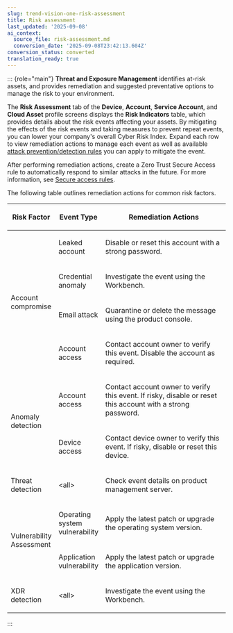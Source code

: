 ```yaml
---
slug: trend-vision-one-risk-assessment
title: Risk assessment
last_updated: '2025-09-08'
ai_context:
  source_file: risk-assessment.md
  conversion_date: '2025-09-08T23:42:13.604Z'
conversion_status: converted
translation_ready: true
---
```


::: {role="main"}
**Threat and Exposure Management** identifies at-risk assets, and provides remediation and suggested preventative options to manage the risk to your environment.

The **Risk Assessment** tab of the **Device**, **Account**, **Service Account**, and **Cloud Asset** profile screens displays the **Risk Indicators** table, which provides details about the risk events affecting your assets. By mitigating the effects of the risk events and taking measures to prevent repeat events, you can lower your company's overall Cyber Risk Index. Expand each row to view remediation actions to manage each event as well as available [attack prevention/detection rules](attack-prevention.mdx) you can apply to mitigate the event.

After performing remediation actions, create a Zero Trust Secure Access rule to automatically respond to similar attacks in the future. For more information, see [Secure access rules](secure-access-rules.mdx).

The following table outlines remediation actions for common risk factors.

<table>
<colgroup>
<col style="width: 20%" />
<col style="width: 20%" />
<col style="width: 60%" />
</colgroup>
<thead>
<tr>
<th><p>Risk Factor</p></th>
<th><p>Event Type</p></th>
<th><p>Remediation Actions</p></th>
</tr>
</thead>
<tbody>
<tr>
<td rowspan="4"><p>Account compromise</p></td>
<td><p>Leaked account</p></td>
<td><p>Disable or reset this account with a strong password.</p></td>
</tr>
<tr>
<td><p>Credential anomaly</p></td>
<td><p>Investigate the event using the Workbench.</p></td>
</tr>
<tr>
<td><p>Email attack</p></td>
<td><p>Quarantine or delete the message using the product console.</p></td>
</tr>
<tr>
<td><p>Account access</p></td>
<td><p>Contact account owner to verify this event. Disable the account as required.</p></td>
</tr>
<tr>
<td rowspan="2"><p>Anomaly detection</p></td>
<td><p>Account access</p></td>
<td><p>Contact account owner to verify this event. If risky, disable or reset this account with a strong password.</p></td>
</tr>
<tr>
<td><p>Device access</p></td>
<td><p>Contact device owner to verify this event. If risky, disable or reset this device.</p></td>
</tr>
<tr>
<td><p>Threat detection</p></td>
<td><p>&lt;all&gt;</p></td>
<td><p>Check event details on product management server.</p></td>
</tr>
<tr>
<td rowspan="2"><p>Vulnerability Assessment</p></td>
<td><p>Operating system vulnerability</p></td>
<td><p>Apply the latest patch or upgrade the operating system version.</p></td>
</tr>
<tr>
<td><p>Application vulnerability</p></td>
<td><p>Apply the latest patch or upgrade the application version.</p></td>
</tr>
<tr>
<td><p>XDR detection</p></td>
<td><p>&lt;all&gt;</p></td>
<td><p>Investigate the event using the Workbench.</p></td>
</tr>
</tbody>
</table>
:::
